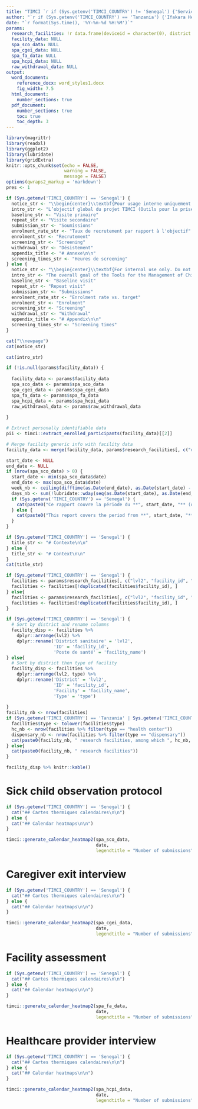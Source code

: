 ```yaml
---
title: "TIMCI `r if (Sys.getenv('TIMCI_COUNTRY') != 'Senegal') {'Service Provision Assessment (SPA) - Monitoring Report'} else {'Evaluation de la prestation de service (EPS) - Rapport de suivi'}`"
author: "`r if (Sys.getenv('TIMCI_COUNTRY') == 'Tanzania') {'Ifakara Health Institute (IHI)'} else if (Sys.getenv('TIMCI_COUNTRY') == 'India') {'King George s Medical University (KGMU)'} else if (Sys.getenv('TIMCI_COUNTRY') == 'Senegal') {'Université Cheikh Anta Diop de Dakar (UCAD)'} else if (Sys.getenv('TIMCI_COUNTRY') == 'Kenya') {'University of Nairobi (UoN)'} else if (Sys.getenv('TIMCI_COUNTRY') == 'Myanmar') {'Burnet Institute (BI)'} else {'Swiss Tropical and Public Health Institute (Swiss TPH)'}`"
date: "`r format(Sys.time(), '%Y-%m-%d %H:%M')`"
params:
  research_facilities: !r data.frame(deviceid = character(0), district = character(0), facility = character(0))
  facility_data: NULL
  spa_sco_data: NULL
  spa_cgei_data: NULL
  spa_fa_data: NULL
  spa_hcpi_data: NULL
  raw_withdrawal_data: NULL
output:
  word_document:
    reference_docx: word_styles1.docx
    fig_width: 7.5
  html_document:
    number_sections: true
  pdf_document:
    number_sections: true
    toc: true
    toc_depth: 3
---
```


```r
library(magrittr)
library(readxl)
library(ggplot2)
library(lubridate)
library(gridExtra)
knitr::opts_chunk$set(echo = FALSE,
                      warning = FALSE,
                      message = FALSE)
options(qwraps2_markup = 'markdown')
pres <- 1
```

```r
if (Sys.getenv('TIMCI_COUNTRY') == 'Senegal') {
  notice_str <- "\\begin{center}\\textbf{Pour usage interne uniquement. Ne pas partager en dehors des équipes recherche. Les tableaux et les figures sont générés à partir des bases de données brutes, et non à partir des bases de données nettoyées, et les résultats de ce rapport peuvent donc être légèrement différents de ceux de l'analyse statistique formelle.}\\end{center}"
  intro_str <- "L’objectif global du projet TIMCI (Outils pour la prise en charge intégrée des maladies de l’enfant) est de réduire la morbidité et la mortalité chez les enfants malades dans les structures de soins primaires, tout en soutenant l’utilisation rationnelle et efficace des moyens diagnostiques et des médicaments par les prestataires de soins de santé. Le volet évaluation du projet vise à apporter des preuves de l’impact de l’introduction de l’oxymètre de pouls, associé à un Algorithme d’aide à la décision clinique (CDSA), sur la santé, les priorités opérationnelles, le coût et l’analyse cout-efficacité modélisée dans le contexte des soins primaires, pour les enfants âgés de 0 à 59 mois des pays à revenu faible ou intermédiaire (PRFI), en vue de faciliter la prise de décision et la mise à l’échelle aux niveaux national et international."
  baseline_str <- "Visite primaire"
  repeat_str <- "Visite secondaire"
  submission_str <- "Soumissions"
  enrolment_rate_str <- "Taux de recrutement par rapport à l'objectif"
  enrolment_str <- "Recrutement"
  screening_str <- "Screening"
  withdrawal_str <- "Désistement"
  appendix_title <- "# Annexe\n\n"
  screening_times_str <- "Heures de screening"
} else {
  notice_str <- "\\begin{center}\\textbf{For internal use only. Do not share outside research teams. Tables and figures are generated from raw databases, not from the cleaned databases, and findings of this report can therefore be slightly different from those of the formal statistical analysis.}\\end{center}"
  intro_str <- "The overall goal of the Tools for the Management of Childhood Illness (TIMCI) project is to reduce morbidity and mortality in sick children attending primary care facilities, while supporting the rational and efficient use of diagnostics and medicines by healthcare providers. The evaluation component of the project seeks to generate evidence on the health impact, operational priorities, cost and cost-effectiveness of introducing pulse oximetry, alone or embedded into a Clinical Decision Support Algorithm (CDSA), at primary care level in LMICs, for children 0 – 59 months of age, to facilitate national and international decision-making on scale-up."
  baseline_str <- "Baseline visit"
  repeat_str <- "Repeat visit"
  submission_str <- "Submissions"
  enrolment_rate_str <- "Enrolment rate vs. target"
  enrolment_str <- "Enrolment"
  screening_str <- "Screening"
  withdrawal_str <- "Withdrawal"
  appendix_title <- "# Appendix\n\n"
  screening_times_str <- "Screening times"
}
```

```r
cat("\\newpage")
cat(notice_str)
```

```r
cat(intro_str)
```

```r
if (!is.null(params$facility_data)) {
  
  facility_data <- params$facility_data
  spa_sco_data <- params$spa_sco_data
  spa_cgei_data <- params$spa_cgei_data
  spa_fa_data <- params$spa_fa_data
  spa_hcpi_data <- params$spa_hcpi_data
  raw_withdrawal_data <- params$raw_withdrawal_data
  
}

# Extract personally identifiable data
pii <- timci::extract_enrolled_participants(facility_data)[[2]]

# Merge facility generic info with facility data
facility_data <- merge(facility_data, params$research_facilities[, c("deviceid", "facility_name")], by.x = 'device_id', by.y = 'deviceid', all.x = TRUE)
```

```r
start_date <- NULL
end_date <- NULL
if (nrow(spa_sco_data) > 0) {
  start_date <- min(spa_sco_data$date)
  end_date <- max(spa_sco_data$date)
  week_nb <- ceiling(difftime(as.Date(end_date), as.Date(start_date) - 1,units = "weeks"))
  days_nb <- sum(!lubridate::wday(seq(as.Date(start_date), as.Date(end_date), "days")) %in% c("7", "1"))
  if (Sys.getenv('TIMCI_COUNTRY') == 'Senegal') {
    cat(paste0("Ce rapport couvre la période du **", start_date, "** (début de l'étude) au **", end_date, "** (semaine **", week_nb, "** de l'étude EPS) pour le **Sénégal**."))
  } else {
    cat(paste0("This report covers the period from **", start_date, "** (study start) to **", end_date, "** (week **", week_nb,"** of the SPA study) for **", Sys.getenv('TIMCI_COUNTRY'), "**."))
  }
}
```

```r
if (Sys.getenv('TIMCI_COUNTRY') == 'Senegal') {
  title_str <- "# Contexte\n\n"
} else {
  title_str <- "# Context\n\n"
}
cat(title_str)
```

```r
if (Sys.getenv('TIMCI_COUNTRY') == 'Senegal') {
  facilities <- params$research_facilities[, c("lvl2", "facility_id", "facility_name")]
  facilities <- facilities[!duplicated(facilities$facility_id), ]
} else{
  facilities <- params$research_facilities[, c("lvl2", "facility_id", "facility_name", "type")]
  facilities <- facilities[!duplicated(facilities$facility_id), ]
}
```

```r
if (Sys.getenv('TIMCI_COUNTRY') == 'Senegal') {
  # Sort by district and rename columns
  facility_disp <- facilities %>%
    dplyr::arrange(lvl2) %>%
    dplyr::rename('District sanitaire' = 'lvl2',
                  'ID' = 'facility_id',
                  'Poste de santé' = 'facility_name')
} else{
  # Sort by district then type of facility
  facility_disp <- facilities %>%
    dplyr::arrange(lvl2, type) %>%
    dplyr::rename('District' = 'lvl2',
                  'ID' = 'facility_id',
                  'Facility' = 'facility_name',
                  'Type' = 'type')
  
}
facility_nb <- nrow(facilities)
if (Sys.getenv('TIMCI_COUNTRY') == 'Tanzania' | Sys.getenv('TIMCI_COUNTRY') == 'Kenya') {
  facilities$type <- tolower(facilities$type)
  hc_nb <- nrow(facilities %>% filter(type == "health center"))
  dispensary_nb <- nrow(facilities %>% filter(type == "dispensary"))
  cat(paste0(facility_nb, " research facilities, among which ", hc_nb, " health centres and ", dispensary_nb, " dispensaries"))
} else{
  cat(paste0(facility_nb, " research facilities"))
}
```

```r
facility_disp %>% knitr::kable()
```

# Sick child observation protocol

```r
if (Sys.getenv('TIMCI_COUNTRY') == 'Senegal') {
  cat("## Cartes thermiques calendaires\n\n")
} else {
  cat("## Calendar heatmaps\n\n")
}

timci::generate_calendar_heatmap2(spa_sco_data,
                                  date,
                                  legendtitle = "Number of submissions")
```

# Caregiver exit interview

```r
if (Sys.getenv('TIMCI_COUNTRY') == 'Senegal') {
  cat("## Cartes thermiques calendaires\n\n")
} else {
  cat("## Calendar heatmaps\n\n")
}

timci::generate_calendar_heatmap2(spa_cgei_data,
                                  date,
                                  legendtitle = "Number of submissions")
```

# Facility assessment

```r
if (Sys.getenv('TIMCI_COUNTRY') == 'Senegal') {
  cat("## Cartes thermiques calendaires\n\n")
} else {
  cat("## Calendar heatmaps\n\n")
}

timci::generate_calendar_heatmap2(spa_fa_data,
                                  date,
                                  legendtitle = "Number of submissions")
```

# Healthcare provider interview

```r
if (Sys.getenv('TIMCI_COUNTRY') == 'Senegal') {
  cat("## Cartes thermiques calendaires\n\n")
} else {
  cat("## Calendar heatmaps\n\n")
}

timci::generate_calendar_heatmap2(spa_hcpi_data,
                                  date,
                                  legendtitle = "Number of submissions")
```
